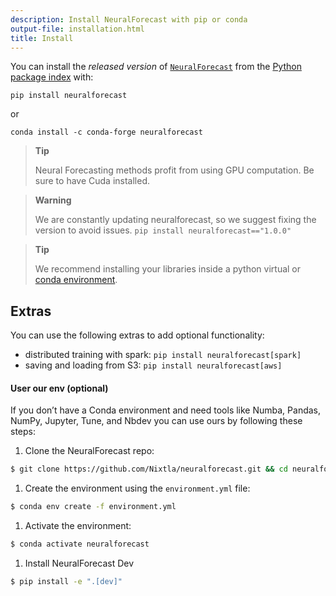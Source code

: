 ```yaml
---
description: Install NeuralForecast with pip or conda
output-file: installation.html
title: Install
---
```



You can install the *released version* of
[`NeuralForecast`](https://Nixtla.github.io/neuralforecast/core.html#neuralforecast)
from the [Python package index](https://pypi.org) with:

```shell
pip install neuralforecast
```

or

```shell
conda install -c conda-forge neuralforecast
```

> **Tip**
>
> Neural Forecasting methods profit from using GPU computation. Be sure
> to have Cuda installed.

> **Warning**
>
> We are constantly updating neuralforecast, so we suggest fixing the
> version to avoid issues. `pip install neuralforecast=="1.0.0"`

> **Tip**
>
> We recommend installing your libraries inside a python virtual or
> [conda
> environment](https://docs.conda.io/projects/conda/en/latest/user-guide/install/macos.html).

## Extras

You can use the following extras to add optional functionality:

-   distributed training with spark: `pip install neuralforecast[spark]`
-   saving and loading from S3: `pip install neuralforecast[aws]`

#### User our env (optional)

If you don’t have a Conda environment and need tools like Numba, Pandas,
NumPy, Jupyter, Tune, and Nbdev you can use ours by following these
steps:

1.  Clone the NeuralForecast repo:

```bash
$ git clone https://github.com/Nixtla/neuralforecast.git && cd neuralforecast
```

1.  Create the environment using the `environment.yml` file:

```bash
$ conda env create -f environment.yml
```

1.  Activate the environment:

```bash
$ conda activate neuralforecast
```

1.  Install NeuralForecast Dev

```bash
$ pip install -e ".[dev]"
```

